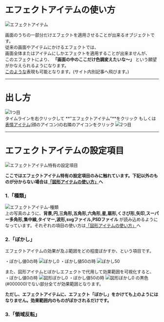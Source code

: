 # エフェクトアイテムの使い方

![ エフェクトアイテム ](/assets/tips/posts/画面の外側だけ/エフェクトアイテム.png)

画面のうちの一部分だけエフェクトを適用させることが出来るオブジェクトです。  
従来の画面やアイテムにかけるエフェクトでは、  
画面全体またはアイテムにしかエフェクトを適用することが出来ませんが、  
このエフェクトにより、 **「画面の中のここだけ色調変えたいな～」** という願望がかなえられるようになります。  
[このような](https://ymm4-info.vercel.app/tips/posts/Syuhenboke/)表現も可能となります。(サイト内別記事へ飛びます。)

---

# 出し方
![1つ目](/assets/tutorial/TLeffectitem.png)  
タイムラインを右クリックして **"エフェクトアイテム"**をクリック もしくは
[表情アイテム](/guide/tutorial/face-item.mdx)(顔のアイコン)の右隣のアイコンをクリック
![2つ目](/assets/tips/tutorial/TLeffectitem.png)

---

# エフェクトアイテムの設定項目
![エフェクトアイテム特有の設定項目](/assets/tutorial/effectitemstettings.png)

**ここではエフェクトアイテム特有の設定項目のみに触れています。下記以外のものが分からない場合は[「図形アイテムの使い方」](https://ymm4-info.vercel.app/guide/tutorial/shape-item/)へ**

### 1.「種類」
![エフェクトアイテム-種類](/assets/tutorial/effectitem-kinds.png)  
上の写真のように、**背景,円,三角形,五角形,六角形,星,扇形,くさび形,矢印,スーパー多角形,集中線,タイマー,波形,svgファイル,PSDファイル**
が読み込めるようになっています。それぞれの項目の使い方は[「図形アイテムの使い方」](https://ymm4-info.vercel.app/guide/tutorial/shape-item/)へ

### 2.「ぼかし」
エフェクトアイテムの効果が及ぶ範囲をどの程度ぼかすか、という項目です。

・ぼかし値0の時
![ぼかし0](/assets/tutorial/bokashi0.png)
・ぼかし値50の時
![ぼかし50](/assets/tutorial/bokashi50.png)

また、図形アイテムとぼかしエフェクトで代用して効果範囲を可視化すると、  
・ぼかし値0の時
![図形ぼかし0](/assets/tutorial/zukeibokashi.png)
・ぼかし値50の時
![図形ぼかし0](/assets/tutorial/zukeibokashi50.png)
の黒色(#000000)でない部分全てが効果範囲となります。

**ただし、エフェクトアイテムに、エフェクト「ぼかし」をかけても上のようにはなりません。効果範囲内のものがぼかされるだけです。**


### 3.「領域反転」
